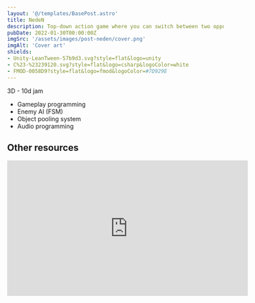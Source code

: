 ```yaml
---
layout: '@/templates/BasePost.astro'
title: NedeN
description: Top-down action game where you can switch between two opposite gameplay modes to clear levels from enemies.
pubDate: 2022-01-30T00:00:00Z
imgSrc: '/assets/images/post-neden/cover.png'
imgAlt: 'Cover art'
shields:
- Unity-LeanTween-57b9d3.svg?style=flat&logo=unity
- C%23-%23239120.svg?style=flat&logo=csharp&logoColor=white
- FMOD-0058D9?style=flat&logo=fmod&logoColor=#7D929E
---
```


3D - 10d jam

<StoreLinkBanner
  gitHubUrl='https://github.com/ironcutter24/GGJ-2022'
  playStoreUrl=''
  itchUrl='https://ironcutter24.itch.io/neden'
/>

<ProjectDetails
  role=''
  company=''
  platforms=''
  time=''
/>

- Gameplay programming
- Enemy AI (FSM)
- Object pooling system
- Audio programming

## Other resources

<iframe width="560" height="315" src="https://www.youtube.com/embed/b6YrhRlrm2w?si=YSAT3UcV5MSHEs8F" title="YouTube video player" frameborder="0" allow="accelerometer; autoplay; clipboard-write; encrypted-media; gyroscope; picture-in-picture; web-share" allowfullscreen></iframe>
